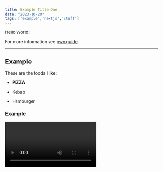 ```yaml
---
title: Example Title One
date: "2023-10-20"
tags: ['example','nextjs','stuff']
---
```


<CustomImage src="https://raw.githubusercontent.com/Vishal-Chandrasekaran/test-mdx-blogposts/main/images/html.png" alt="ChatGPT provides the benefits of Static-Site Generation" />


Hello World!



For more information see [pwn.guide](https://pwn.guide).

---

## Example

These are the foods I like:

- **PIZZA**

- Kebab

- Hamburger

### Example

<Video id="ky5ZB-mqZKM" />

I love to code. Here is an example JavaScript code:

```js
console.log("Example")
```

We can also create a table.

| Wrestler                | Origin       |
| ----------------------- | ------------ | 
| Mike                    | USA          |
| John                    | UK           |
| Steeve                  | Australia    |
